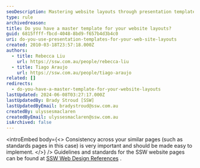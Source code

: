 ```yaml
---
seoDescription: Mastering website layouts through presentation templates enables consistent design across similar pages, streamlining user experience and enhancing overall brand identity.
type: rule
archivedreason:
title: Do you have a master template for your website layouts?
guid: 6815ffff-fbcd-4048-8bd9-f657b4d3b4c0
uri: do-you-use-presentation-templates-for-your-web-site-layouts
created: 2010-03-18T23:57:18.000Z
authors:
  - title: Rebecca Liu
    url: https://ssw.com.au/people/rebecca-liu
  - title: Tiago Araujo
    url: https://ssw.com.au/people/tiago-araujo
related: []
redirects:
  - do-you-have-a-master-template-for-your-website-layouts
lastUpdated: 2024-06-08T03:27:17.000Z
lastUpdatedBy: Brady Stroud [SSW]
lastUpdatedByEmail: bradystroud@ssw.com.au
createdBy: ulyssesmaclaren
createdByEmail: ulyssesmaclaren@ssw.com.au
isArchived: false
---
```


<introEmbed
  body={<>
Consistency across your similar pages (such as standards pages in this case) is very important and should be made easy to implement.
  </>}
/>
Guidelines and standards for the SSW website pages can be found at [SSW Web Design References](https://www.ssw.com.au/ssw/company/Web-Reference.aspx) .
